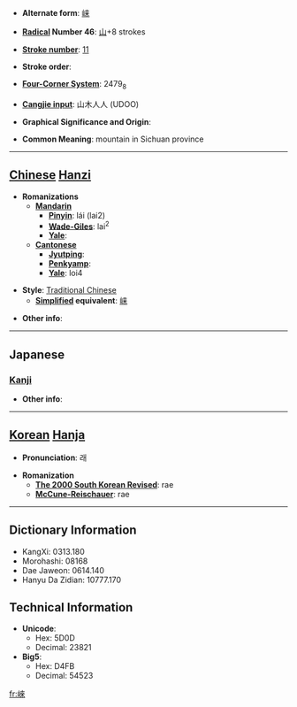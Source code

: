 * '''Alternate form''': [[崃]]

* '''[[Wiktionary:Chinese radical index| Radical]] Number 46''': [[Wiktionary:Chinese radical index 山|山]]+8 strokes

* '''[[Wiktionary:Chinese total strokes index|Stroke number]]''': [[Wiktionary:Chinese total strokes index 11|11]]

* '''Stroke order''': 

* '''[[Wiktionary:Chinese four corner index|Four-Corner System]]''': 2479<sub>8</sub>

* '''[[Wiktionary:Chinese Cangjie index|Cangjie input]]''': 山木人人 (UDOO)

* '''Graphical Significance and Origin''': 

* '''Common Meaning''': mountain in Sichuan province

----

== [[Chinese]] [[Hanzi]] ==

* '''Romanizations'''
** '''[[Mandarin]]'''
*** '''[[Pinyin]]''': lái (lai2)
*** '''[[Wade-Giles]]''': lai<sup>2</sup>
*** '''[[Yale]]''': 
** '''[[Cantonese]]'''
*** '''[[Jyutping]]''':
*** '''[[Penkyamp]]''': 
*** '''[[Yale]]''': loi4

* '''Style''': [[Traditional Chinese]] 
** '''[[Simplified Chinese|Simplified]] equivalent''': [[崃]]

* '''Other info''': 

----

==Japanese==
===[[Kanji]]===
{{kanji|on readings=[[らい]] (rai)
|kun readings=
}}

* '''Other info''':  

----

== [[Korean]] [[Hanja]] ==

* '''Pronunciation''': 래

* '''Romanization'''
** '''[[The 2000 South Korean Revised Romanization|The 2000 South Korean Revised]]''': rae
** '''[[McCune-Reischauer]]''': rae

----

== Dictionary Information ==

* KangXi: 0313.180
* Morohashi: 08168
* Dae Jaweon: 0614.140
* Hanyu Da Zidian: 10777.170

== Technical Information ==

* '''Unicode''':
** Hex: 5D0D
** Decimal: 23821
* '''Big5''':
** Hex: D4FB
** Decimal: 54523

[[fr:崍]]